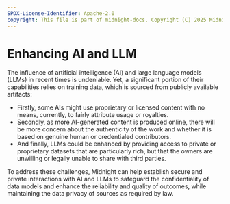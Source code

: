 ```yaml
---
SPDX-License-Identifier: Apache-2.0
copyright: This file is part of midnight-docs. Copyright (C) 2025 Midnight Foundation. Licensed under the Apache License, Version 2.0 (the "License"); You may not use this file except in compliance with the License. You may obtain a copy of the License at http://www.apache.org/licenses/LICENSE-2.0 Unless required by applicable law or agreed to in writing, software distributed under the License is distributed on an "AS IS" BASIS, WITHOUT WARRANTIES OR CONDITIONS OF ANY KIND, either express or implied. See the License for the specific language governing permissions and limitations under the License.
---
```


# Enhancing AI and LLM

The influence of artificial intelligence (AI) and large language models (LLMs) in recent times is undeniable. Yet, a significant portion of their capabilities relies on training data, which is sourced from publicly available artifacts:

-   Firstly, some AIs might use proprietary or licensed content with no means, currently, to fairly attribute usage or royalties.
-   Secondly, as more AI-generated content is produced online, there will be more concern about the authenticity of the work and whether it is based on genuine human or credentialed contributors.
-   And finally, LLMs could be enhanced by providing access to private or proprietary datasets that are particularly rich, but that the owners are unwilling or legally unable to share with third parties.
    
To address these challenges, Midnight can help establish secure and private interactions with AI and LLMs to safeguard the confidentiality of data models and enhance the reliability and quality of outcomes, while maintaining the data privacy of sources as required by law.
